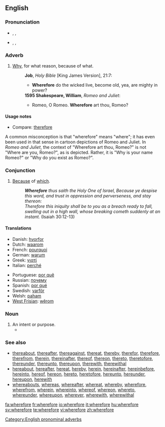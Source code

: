 ==English==

===Pronunciation===
* {{enPR|wâ(r)'fô(r)"}}, {{IPA|/ˈweə(r)ˌfɔː(r)/}}, {{SAMPA|/"we@(r)%fO:(r)/}}
* {{enPR|hwâ(r)'fô(r)"}}, {{IPA|/ˈʍeə(r)ˌfɔː(r)/}}, {{SAMPA|/"We@(r)%fO:(r)/}}

===Adverb===
{{en-adv|-}}

# {{archaic}} [[why|Why]], for what reason, because of what.
#:'''Job''', ''Holy Bible'' [King James Version], 21:7:
#:*'''Wherefore''' do the wicked live, become old, yea, are mighty in power? 
#:'''1595 Shakespeare, William''', ''Romeo and Juliet'':
#:*Romeo, O Romeo. '''Wherefore''' art thou, Romeo?
====Usage notes====
* Compare: [[therefore]]
A common misconception is that "wherefore" means "where"; it has even been used in that sense in cartoon depictions of Romeo and Juliet. In ''Romeo and Juliet'', the context of "Wherefore art thou, Romeo?" is not "Where are you, Romeo?", as is depicted. Rather, it is "Why is your name Romeo?" or "Why do you exist as Romeo?".

===Conjunction===
{{en-conj}}

# {{archaic}} [[because|Because]] of [[which]].
#: '''''Wherefore''' thus saith the Holy One of Israel, Because ye despise this word, and trust in oppression and perverseness, and stay thereon: <br>Therefore this iniquity shall be to you as a breach ready to fall, swelling out in a high wall, whose breaking cometh suddenly at an instant.'' (Isaiah 30:12-13)

====Translations====
{{trans-top|because of which}}
* Danish: [[hvorfor]]
* Dutch: [[waarom]]
* French: [[pourquoi]]
* German: [[warum]]
* Greek: [[γιατί]]
* Italian: [[perché]]
{{trans-mid}}
* Portuguese: [[por quê]]
* Russian: [[почему]]
* Spanish: [[por qué]]
* Swedish: [[varför]]
* Welsh: [[paham]]
* [[West Frisian]]: [[wêrom]]
{{trans-bottom}}

===Noun===
{{en-noun}}

# An intent or purpose.
#*{{quote-book|title=Good evening Mr. & Mrs. America, and all the ships at sea|page=72|author=Richard Bausch|pag=1996|passage=They want their money without reference to the hows and '''wherefores'''.}}

===See also===
* [[thereabout]], [[thereafter]], [[thereagainst]], [[thereat]], [[thereby]], [[therefor]], [[therefore]], [[therefrom]], [[therein]], [[thereinafter]], [[thereof]], [[thereon]], [[thereto]], [[theretofore]], [[thereunder]], [[thereunto]], [[thereupon]], [[therewith]], [[therewithal]]
* [[hereabout]], [[hereafter]], [[hereat]], [[hereby]], [[herein]], [[hereinafter]], [[hereinbefore]], [[hereinto]], [[hereof]], [[hereon]], [[hereto]], [[heretofore]], [[hereunto]], [[hereunder]], [[hereupon]], [[herewith]]
* [[whereabouts]], [[whereas]], [[whereafter]], [[whereat]], [[whereby]], [[wherefore]], [[wherefrom]], [[wherein]], [[whereinto]], [[whereof]], [[whereon]], [[whereto]], [[whereunder]], [[whereupon]], [[wherever]], [[wherewith]], [[wherewithal]]

[[Category:English pronominal adverbs]]

[[fa:wherefore]]
[[fr:wherefore]]
[[io:wherefore]]
[[it:wherefore]]
[[hu:wherefore]]
[[sv:wherefore]]
[[te:wherefore]]
[[vi:wherefore]]
[[zh:wherefore]]